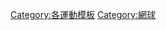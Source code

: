 {{Catnav|頁面分類|人类社会|文化|文化模板|体育模板}}
{{Catnav|頁面分類|人类社会|文化|体育|体育模板}}
{{Catnav|頁面分類|...|体育|球類運動|網球}}
{{Catnav|頁面分類|...|文化|体育|体育模板}}

[[Category:各運動模板|Category:各運動模板]]
[[Category:網球|Category:網球]]